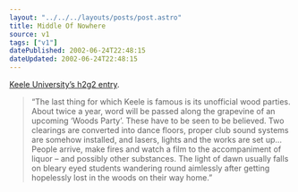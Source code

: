 ```yaml
---
layout: "../../../layouts/posts/post.astro"
title: Middle Of Nowhere
source: v1
tags: ["v1"]
datePublished: 2002-06-24T22:48:15
dateUpdated: 2002-06-24T22:48:15
---
```


[Keele University&#8217;s h2g2 entry][1].

> &#8220;The last thing for which Keele is famous is its unofficial wood parties. About twice a year, word will be passed along the grapevine of an upcoming &#8216;Woods Party&#8217;. These have to be seen to be believed. Two clearings are converted into dance floors, proper club sound systems are somehow installed, and lasers, lights and the works are set up&#8230; People arrive, make fires and watch a film to the accompaniment of liquor &#8211; and possibly other substances. The light of dawn usually falls on bleary eyed students wandering round aimlessly after getting hopelessly lost in the woods on their way home.&#8221;

[1]: http://www.bbc.co.uk/dna/h2g2/alabaster/A346367 "Keele University on h2g2"
